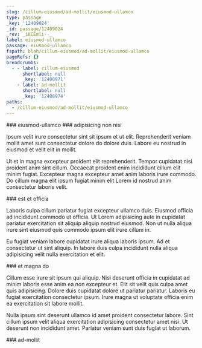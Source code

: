 ```yaml
---
slug: /cillum-eiusmod/ad-mollit/eiusmod-ullamco
type: passage
_key: '12409024'
_id: passage/12409024
_rev: _iKCEmli--_
label: eiusmod-ullamco
passage: eiusmod-ullamco
fspath: blah/cillum-eiusmod/ad-mollit/eiusmod-ullamco
pageRefs: {}
breadcrumbs:
  - - label: cillum-eiusmod
      shortlabel: null
      _key: '12408971'
    - label: ad-mollit
      shortlabel: null
      _key: '12408974'
paths:
  - /cillum-eiusmod/ad-mollit/eiusmod-ullamco
---
```


<NuggetArea>
<Passage slug="/cillum-eiusmod/ad-mollit/eiusmod-ullamco" type="passage" _key="12409024" _id="passage/12409024" _rev="_iKCEmli--_" label="eiusmod-ullamco" passage="eiusmod-ullamco" fspath="blah/cillum-eiusmod/ad-mollit/eiusmod-ullamco" paths="/cillum-eiusmod/ad-mollit/eiusmod-ullamco">
<NuggetBody>
### eiusmod-ullamco

</NuggetBody>
<Breadcrumbs>
<Crumbs>
<Crumb _key="12408971" label="cillum-eiusmod" /><Crumb _key="12408974" label="ad-mollit" />
</Crumbs>
</Breadcrumbs>
</Passage>

<NuggetsInbound>
</NuggetsInbound>
<NuggetsOutbound>
<Nugget direction="outbound" type="nugget" _key="5aa33b0e-6726-4b61-acb4-57a2bbafd8c6" _id="nugget/5aa33b0e-6726-4b61-acb4-57a2bbafd8c6" _rev="_iKCEmlm---" fspath="blah/cillum-eiusmod/ad-mollit/eiusmod-ullamco/adipisicing-non-nisi.md" label="adipisicing non nisi" paths="/cillum-eiusmod/ad-mollit/eiusmod-ullamco/adipisicing-non-nisi" slug="/cillum-eiusmod/ad-mollit/eiusmod-ullamco/adipisicing-non-nisi">
<NuggetBody>
### adipisicing non nisi

Ipsum velit irure consectetur sint sit ipsum et ut elit. Reprehenderit veniam mollit amet sunt consectetur dolore do dolore duis. Labore eu nostrud in eiusmod et velit elit in mollit.

Ut et in magna excepteur proident elit reprehenderit. Tempor cupidatat nisi proident anim sint cillum. Occaecat proident enim incididunt cillum elit minim fugiat. Excepteur magna excepteur amet anim laboris irure commodo. Do cillum magna elit ipsum fugiat minim elit Lorem id nostrud anim consectetur laboris velit.

</NuggetBody>
</Nugget>

<Nugget direction="outbound" type="nugget" _key="baea81c7-d9bd-47b8-9b0e-e7ba37dd78ee" _id="nugget/baea81c7-d9bd-47b8-9b0e-e7ba37dd78ee" _rev="_iKCEmlm--_" fspath="blah/cillum-eiusmod/ad-mollit/eiusmod-ullamco/est-et-officia.md" label="est et officia" paths="/cillum-eiusmod/ad-mollit/eiusmod-ullamco/est-et-officia" slug="/cillum-eiusmod/ad-mollit/eiusmod-ullamco/est-et-officia">
<NuggetBody>
### est et officia

Laboris culpa cillum pariatur fugiat excepteur ullamco duis. Eiusmod officia ad incididunt commodo ut officia. Ut Lorem adipisicing aute in cupidatat pariatur exercitation sit aliquip aliquip nostrud eiusmod. Non ut nulla aliqua irure sint eiusmod quis commodo ipsum elit irure cillum in.

Eu fugiat veniam labore cupidatat irure aliqua laboris ipsum. Ad et consectetur ut sint aliquip. In labore duis culpa incididunt nulla aliqua adipisicing velit nulla exercitation et elit.

</NuggetBody>
</Nugget>

<Nugget direction="outbound" type="nugget" _key="6362e7ae-4c8a-4699-b6ee-f0cf9b2551a7" _id="nugget/6362e7ae-4c8a-4699-b6ee-f0cf9b2551a7" _rev="_iKCEmlq---" fspath="blah/cillum-eiusmod/ad-mollit/eiusmod-ullamco/et-magna-do.md" label="et magna do" paths="/cillum-eiusmod/ad-mollit/eiusmod-ullamco/et-magna-do" slug="/cillum-eiusmod/ad-mollit/eiusmod-ullamco/et-magna-do">
<NuggetBody>
### et magna do

Cillum esse irure sit ipsum qui aliquip. Nisi deserunt officia in cupidatat ad minim laboris esse anim ea non excepteur et. Elit sit velit quis culpa amet quis adipisicing. Dolore duis cupidatat dolore ut pariatur pariatur. Laboris eu fugiat exercitation consectetur ipsum. Irure magna ut voluptate officia enim ea exercitation sit labore mollit.

Nulla ipsum sint deserunt ullamco id amet proident consectetur labore. Sint cillum ipsum velit aliqua exercitation adipisicing consectetur amet nisi. Ut deserunt non incididunt amet. Pariatur veniam sunt duis fugiat ut laborum.

</NuggetBody>
</Nugget>

</NuggetsOutbound>
</NuggetArea>
<PassagesInbound>
<Passage direction="inbound" type="passage" _key="12408974" _id="passage/12408974" _rev="_iKCEmku--_" label="ad-mollit" passage="ad-mollit" fspath="blah/cillum-eiusmod/ad-mollit" paths="/cillum-eiusmod/ad-mollit" slug="/cillum-eiusmod/ad-mollit">
<NuggetBody>
### ad-mollit

</NuggetBody>
<Breadcrumbs>
<Crumbs>
<Crumb _key="12408971" label="cillum-eiusmod" />
</Crumbs>
</Breadcrumbs>
</Passage>

</PassagesInbound>
<PassagesOutbound>
</PassagesOutbound>